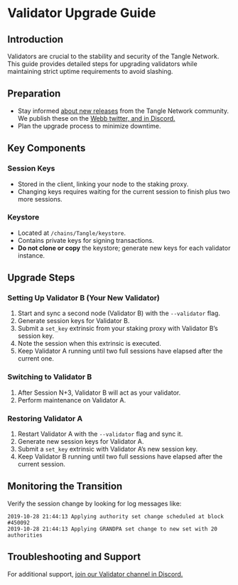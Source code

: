 # Validator Upgrade Guide

## Introduction

Validators are crucial to the stability and security of the Tangle Network. This guide provides detailed steps for upgrading validators while maintaining strict uptime requirements to avoid slashing.

## Preparation

- Stay informed [about new releases](https://github.com/webb-tools/tangle/) from the Tangle Network community. We publish these on the [Webb twitter, and in Discord.](../../community.mdx)
- Plan the upgrade process to minimize downtime.

## Key Components

### Session Keys

- Stored in the client, linking your node to the staking proxy.
- Changing keys requires waiting for the current session to finish plus two more sessions.

### Keystore

- Located at `/chains/Tangle/keystore`.
- Contains private keys for signing transactions.
- **Do not clone or copy** the keystore; generate new keys for each validator instance.

## Upgrade Steps

### Setting Up Validator B (Your New Validator)

1. Start and sync a second node (Validator B) with the `--validator` flag.
2. Generate session keys for Validator B.
3. Submit a `set_key` extrinsic from your staking proxy with Validator B’s session key.
4. Note the session when this extrinsic is executed.
5. Keep Validator A running until two full sessions have elapsed after the current one.

### Switching to Validator B

1. After Session N+3, Validator B will act as your validator.
2. Perform maintenance on Validator A.

### Restoring Validator A

1. Restart Validator A with the `--validator` flag and sync it.
2. Generate new session keys for Validator A.
3. Submit a `set_key` extrinsic with Validator A’s new session key.
4. Keep Validator B running until two full sessions have elapsed after the current session.

## Monitoring the Transition

Verify the session change by looking for log messages like:

```
2019-10-28 21:44:13 Applying authority set change scheduled at block #450092
2019-10-28 21:44:13 Applying GRANDPA set change to new set with 20 authorities
```

## Troubleshooting and Support

For additional support, [join our Validator channel in Discord.](../../community.mdx)
